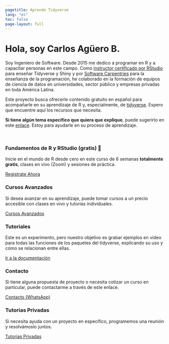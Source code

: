 ```yaml
---
pagetitle: Aprende Tidyverse
lang: "es"
toc: false
page-layout: full
---
```


<h1>Hola, soy <span class="nombre-resaltado">Carlos Agüero B.</span></h1>

Soy Ingeniero de Software. Desde 2015 me dedico a programar en R y a capacitar personas en este campo. Como [instructor certificado por RStudio](https://education.rstudio.com/trainers) para enseñar Tidyverse y Shiny y por [Software Carpentries](https://carpentries.org/community/instructors/) para la enseñanza de la programación, he colaborado en la formación de equipos de ciencia de datos en universidades, sector público y empresas privadas en toda América Latina.

Este proyecto busca ofrecerle contenido gratuito en español para acompañarle en su aprendizaje de R y, especialmente, de [tidyverse](https://www.tidyverse.org/).
Espero que encuentre aquí los recursos que necesita.

**Si tiene algún tema específico que quiera que explique**, puede sugerirlo en este [enlace](). Estoy para ayudarle en su proceso de aprendizaje.

<br>

::: {.grid}

::: {.g-col-12 .g-col-md-7}
<div class="card h-100" id="card-first-color">
<div class="card-body d-flex flex-column">
<h3>Fundamentos de R y RStudio (gratis) 🎁</h3>
<p class="card-text">Inicie en el mundo de R desde cero en este curso de 6 semanas <strong>totalmente gratis</strong>, clases en vivo (Zoom) y sesiones de práctica.</p>
<div style="margin-top: auto;"><a href="courses/fundamentos_R.qmd" class="card-link heading-font">Registrate Ahora</a></div>
</div>
</div>
:::

::: {.g-col-12 .g-col-md-5}
<div class="card h-100" id="card-third-color">
<div class="card-body d-flex flex-column">
<h3>Cursos Avanzados</h3>
<p class="card-text">Si desea avanzar en su aprendizaje, puede tomar cursos a un precio accesible con clases en vivo y tutorías individuales.</p>
<div style="margin-top: auto;"><a href="courses/index.qmd" class="card-link second-color-link heading-font">Cursos Avanzados</a></div>
</div>
</div>
:::



::: {.g-col-12 .g-col-md-12}
<div class="card h-100" id="card-first-color">
<div class="card-body d-flex flex-column">
<h3>Tutoriales</h3>
<p class="card-text">Este es un experimento, pero nuestro objetivo es grabar ejemplos en video para todas las funciones de los paquetes del tidyverse, explicando su uso y cómo se relacionan entre ellas.</p>
<div style="margin-top: auto;"><a href="packages.qmd" class="card-link second-color-link heading-font">Ir a la documentación</a></div>
</div>
</div>
:::

::: {.g-col-12 .g-col-md-5}
<div class="card h-100" id="card-first-color">
<div class="card-body d-flex flex-column">
<h3>Contacto</h3>
<p class="card-text">Si tiene alguna propuesta de proyecto o necesita cotizar un curso en particular, puede contactarme a través de este enlace.</p>
<div style="margin-top: auto;"><a href="contact.qmd" class="card-link heading-font">Contacto (WhatsApp)</a></div>
</div>
</div>
:::

::: {.g-col-12 .g-col-md-7}
<div class="card h-100" id="card-third-color">
<div class="card-body d-flex flex-column">
<h3>Tutorias Privadas</h3>
<p class="card-text">Si necesita ayuda con un proyecto en específico, programemos una reunión y resolvámoslo juntos.</p>
<div style="margin-top: auto;"><a href="community.qmd" class="card-link third-color-link heading-font">Tutorias Privadas</a></div>
</div>
</div>
:::

:::




